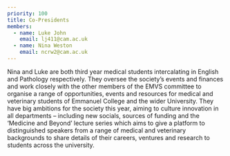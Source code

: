 ```yaml
---
priority: 100
title: Co-Presidents
members:
  - name: Luke John
    email: lj411@cam.ac.uk
  - name: Nina Weston
    email: ncrw2@cam.ac.uk
---
```


Nina and Luke are both third year medical students intercalating in English and Pathology respectively. They oversee the society’s events and finances and work closely with the other members of the EMVS committee to organise a range of opportunities, events and resources for medical and veterinary students of Emmanuel College and the wider University. They have big ambitions for the society this year, aiming to culture innovation in all departments – including new socials, sources of funding and the ‘Medicine and Beyond’ lecture series which aims to give a platform to distinguished speakers from a range of medical and veterinary backgrounds to share details of their careers, ventures and research to students across the university.
